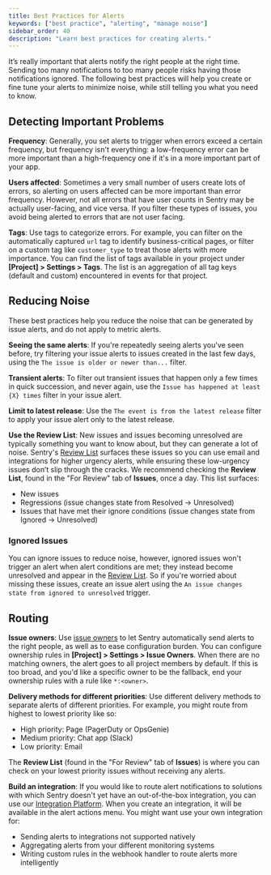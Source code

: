 ```yaml
---
title: Best Practices for Alerts
keywords: ["best practice", "alerting", "manage noise"]
sidebar_order: 40
description: "Learn best practices for creating alerts."
---
```


It’s really important that alerts notify the right people at the right time. Sending too many notifications to too many people risks having those notifications ignored. The following best practices will help you create or fine tune your alerts to minimize noise, while still telling you what you need to know.

## Detecting Important Problems

**Frequency**: Generally, you set alerts to trigger when errors exceed a certain frequency, but frequency isn't everything: a low-frequency error can be more important than a high-frequency one if it's in a more important part of your app.

**Users affected**: Sometimes a very small number of users create lots of errors, so alerting on users affected can be more important than error frequency. However, not all errors that have user counts in Sentry may be actually user-facing, and vice versa. If you filter these types of issues, you avoid being alerted to errors that are not user facing.

**Tags**: Use tags to categorize errors. For example, you can filter on the automatically captured `url` tag to identify business-critical pages, or filter on a custom tag like `customer_type` to treat those alerts with more importance. You can find the list of tags available in your project under **[Project] > Settings > Tags**. The list is an aggregation of all tag keys (default and custom) encountered in events for that project.

## Reducing Noise

<Note>

These best practices help you reduce the noise that can be generated by issue alerts, and do not apply to metric alerts.

</Note>

**Seeing the same alerts**: If you're repeatedly seeing alerts you've seen before, try filtering your issue alerts to issues created in the last few days, using the `The issue is older or newer than...` filter.

**Transient alerts**: To filter out transient issues that happen only a few times in quick succession, and never again, use the `Issue has happened at least {X} times` filter in your issue alert.

**Limit to latest release**: Use the `The event is from the latest release` filter to apply your issue alert only to the latest release.

**Use the Review List**: New issues and issues becoming unresolved are typically something you want to know about, but they can generate a lot of noise. Sentry's [Review List](/product/issues/states-triage/#mark-reviewed) surfaces these issues so you can use email and integrations for higher urgency alerts, while ensuring these low-urgency issues don’t slip through the cracks. We recommend checking the **Review List**, found in the "For Review" tab of **Issues**, once a day. This list surfaces:

- New issues
- Regressions (issue changes state from Resolved -> Unresolved)
- Issues that have met their ignore conditions (issue changes state from Ignored -> Unresolved)

### Ignored Issues

You can ignore issues to reduce noise, however, ignored issues won't trigger an alert when alert conditions are met; they instead become unresolved and appear in the [Review List](/product/issues/states-triage/#mark-reviewed). So if you're worried about missing these issues, create an issue alert using the `An issue changes state from ignored to unresolved` trigger.

## Routing

**Issue owners**: Use [issue owners](/product/issues/issue-owners/) to let Sentry automatically send alerts to the right people, as well as to ease configuration burden. You can configure ownership rules in **[Project] > Settings > Issue Owners**. When there are no matching owners, the alert goes to all project members by default. If this is too broad, and you'd like a specific owner to be the fallback, end your ownership rules with a rule like `*:<owner>`.

**Delivery methods for different priorities**: Use different delivery methods to separate alerts of different priorities. For example, you might route from highest to lowest priority like so:

- High priority: Page (PagerDuty or OpsGenie)
- Medium priority: Chat app (Slack)
- Low priority: Email

The **Review List** (found in the "For Review" tab of **Issues**) is where you can check on your lowest priority issues without receiving any alerts.

**Build an integration**: If you would like to route alert notifications to solutions with which Sentry doesn't yet have an out-of-the-box integration, you can use our [Integration Platform](/product/integrations/integration-platform/). When you create an integration, it will be available in the alert actions menu. You might want use your own integration for:

- Sending alerts to integrations not supported natively
- Aggregating alerts from your different monitoring systems
- Writing custom rules in the webhook handler to route alerts more intelligently
